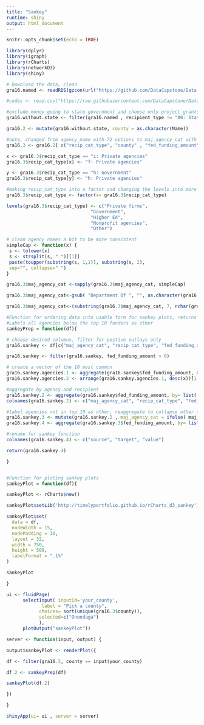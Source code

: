 ```yaml
---
title: "Sankey"
runtime: shiny 
output: html_document
---
```


```r
knitr::opts_chunk$set(echo = TRUE)

library(dplyr)
library(igraph)
library(rCharts)
library(networkD3)
library(shiny)

```

```r

# Download the data, clean
gra16.named <- readRDS(gzcon(url("https://github.com/DataCapstone/Data-Capstone/blob/master/Raw-Data/NYgra16_counties_named.rds?raw=true")))

#codes <- read.csv("https://raw.githubusercontent.com/DataCapstone/Data-Capstone/master/Raw-Data/countycodesNY.csv")

#exclude money going to state government and choose only project grants
gra16.without.state <- filter(gra16.named , recipient_type != "00: State government" )

gra16.2 <- mutate(gra16.without.state, county = as.character(Name))

#note, changed from agency_name with 72 options to maj_agency_cat with 26!, also dropped columns I didn't need
gra16.3 <- gra16.2[ c("recip_cat_type", "county" , "fed_funding_amount" ,  "maj_agency_cat", "assistance_type" ) ]

x <- gra16.3$recip_cat_type == "i: Private agencies"
gra16.3$recip_cat_type[x] <- "f: Private agencies"

y <- gra16.3$recip_cat_type == "h: Government"
gra16.3$recip_cat_type[y] <- "h: Private agencies"

#making recip_cat_type into a factor and changing the levels into more friendly ones
gra16.3$recip_cat_type <- factor(x= gra16.3$recip_cat_type)

levels(gra16.3$recip_cat_type) <- c("Private firms",
                               "Government",
                               "Higher Ed",
                               "Nonprofit agencies",
                               "Other")

# clean agency names a bit to be more consistent
simpleCap <- function(x) {
 s <- tolower(x)
 s <- strsplit(s, " ")[[1]]
 paste(toupper(substring(s, 1,1)), substring(s, 2),
 sep="", collapse=" ")
}

gra16.3$maj_agency_cat <-sapply(gra16.3$maj_agency_cat, simpleCap)

gra16.3$maj_agency_cat<-gsub( "Department Of ", "", as.character(gra16.3$maj_agency_cat), n)

gra16.3$maj_agency_cat<-(substring(gra16.3$maj_agency_cat, 7, nchar(gra16.3$maj_agency_cat)))

```


```r

#Function for ordering data into usable form for sankey plots, returns data frame which can be used in sankeyPlot
#Labels all agencies below the top 10 funders as other
sankeyPrep = function(df){

# choose desired columns, filter for postive outlays only
gra16.sankey <- df[c("maj_agency_cat", "recip_cat_type", "fed_funding_amount")]

gra16.sankey <- filter(gra16.sankey, fed_funding_amount > 0)

# create a vector of the 10 most common 
gra16.sankey.agencies.1 <- aggregate(gra16.sankey$fed_funding_amount, by= list( gra16.sankey$maj_agency_cat ), FUN = sum  )
gra16.sankey.agencies.2 <- arrange(gra16.sankey.agencies.1, desc(x))[1:10, ]$Group.1

#aggregate by agency and recipient
gra16.sankey.2 <- aggregate(gra16.sankey$fed_funding_amount, by= list( gra16.sankey$maj_agency_cat , gra16.sankey$recip_cat_type ), FUN = sum  )
colnames(gra16.sankey.2) <- c("maj_agency_cat", "recip_cat_type", "fed_funding_amount")

#label agencies not in top 10 as other, reaggregate to collapse other category
gra16.sankey.3 <- mutate(gra16.sankey.2 , maj_agency_cat = ifelse( maj_agency_cat %in% gra16.sankey.agencies.2 , maj_agency_cat, "Other Agencies" ) )
gra16.sankey.4 <- aggregate(gra16.sankey.3$fed_funding_amount, by= list( gra16.sankey.3$maj_agency_cat , gra16.sankey.3$recip_cat_type ), FUN = sum  )

#rename for sankey function
colnames(gra16.sankey.4) <- c("source", "target", "value")

return(gra16.sankey.4)

}


#Function for ploting sankey plots
sankeyPlot = function(df){

sankeyPlot <- rCharts$new()

sankeyPlot$setLib('http://timelyportfolio.github.io/rCharts_d3_sankey')

sankeyPlot$set(
  data = df,
  nodeWidth = 15,
  nodePadding = 10,
  layout = 32,
  width = 750,
  height = 500,
  labelFormat = ".1%"
)

sankeyPlot

}

```

```r


ui <- fluidPage(
      selectInput( inputId='your_county', 
             label = "Pick a county",
            choices= sort(unique(gra16.3$county)),
            selected=c("Onondaga")
            ), 
      plotOutput("sankeyPlot"))

server <- function(input, output) {

output$sankeyPlot <- renderPlot({

df <- filter(gra16.3, county == input$your_county)

df.2 <- sankeyPrep(df)

sankeyPlot(df.2)

})

}

shinyApp(ui= ui , server = server)

```

